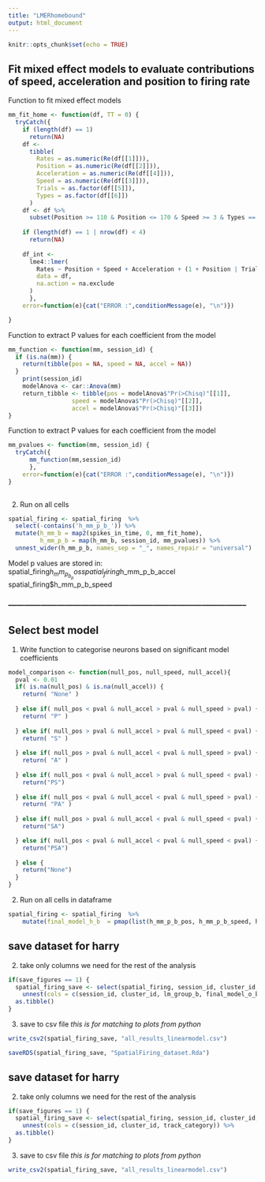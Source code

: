 ```yaml
---
title: "LMERhomebound"
output: html_document
---
```


```r
knitr::opts_chunk$set(echo = TRUE)
```


## Fit mixed effect models to evaluate contributions of speed, acceleration and position to firing rate

Function to fit mixed effect models
```r
mm_fit_home <- function(df, TT = 0) {
  tryCatch({
    if (length(df) == 1)
      return(NA)
    df <-
      tibble(
        Rates = as.numeric(Re(df[[1]])),
        Position = as.numeric(Re(df[[2]])),
        Acceleration = as.numeric(Re(df[[4]])),
        Speed = as.numeric(Re(df[[3]])),
        Trials = as.factor(df[[5]]),
        Types = as.factor(df[[6]])
      )
    df <- df %>%
      subset(Position >= 110 & Position <= 170 & Speed >= 3 & Types == TT)
    
    if (length(df) == 1 | nrow(df) < 4)
      return(NA)
  
    df_int <-
      lme4::lmer(
        Rates ~ Position + Speed + Acceleration + (1 + Position | Trials),
        data = df,
        na.action = na.exclude
      )
      },
    error=function(e){cat("ERROR :",conditionMessage(e), "\n")})

}
```


Function to extract P values for each coefficient from the model
```r
mm_function <- function(mm, session_id) {
  if (is.na(mm)) {
    return(tibble(pos = NA, speed = NA, accel = NA))
  }
    print(session_id)
    modelAnova <- car::Anova(mm)
    return_tibble <- tibble(pos = modelAnova$"Pr(>Chisq)"[[1]],
                  speed = modelAnova$"Pr(>Chisq)"[[2]],
                  accel = modelAnova$"Pr(>Chisq)"[[3]])
}
```

Function to extract P values for each coefficient from the model
```r

mm_pvalues <- function(mm, session_id) {
  tryCatch({
      mm_function(mm,session_id)
      },
    error=function(e){cat("ERROR :",conditionMessage(e), "\n")})
}
   
```

2. Run on all cells 
```r
spatial_firing <- spatial_firing  %>%
  select(-contains('h_mm_p_b_')) %>%
  mutate(h_mm_b = map2(spikes_in_time, 0, mm_fit_home),
         h_mm_p_b = map(h_mm_b, session_id, mm_pvalues)) %>%
  unnest_wider(h_mm_p_b, names_sep = "_", names_repair = "universal")
```

Model p values are stored in:
spatial_firing$h_mm_p_b_pos
spatial_firing$h_mm_p_b_accel
spatial_firing$h_mm_p_b_speed


### ----------------------------------------------------------------------------------------- ###


## Select best model 

1. Write function to categorise neurons based on significant model coefficients
```r

model_comparison <- function(null_pos, null_speed, null_accel){
  pval <- 0.01
  if( is.na(null_pos) & is.na(null_accel)) {
    return( "None" )
  
  } else if( null_pos < pval & null_accel > pval & null_speed > pval) {
    return( "P" )
    
  } else if( null_pos > pval & null_accel > pval & null_speed < pval) {
    return( "S" ) 
    
  } else if( null_pos > pval & null_accel < pval & null_speed > pval) {
    return( "A" )
    
  } else if( null_pos < pval & null_accel > pval & null_speed < pval) {
    return("PS")
    
  } else if( null_pos < pval & null_accel < pval & null_speed > pval) {
    return( "PA" )
        
  } else if( null_pos > pval & null_accel < pval & null_speed < pval) {
    return("SA")

  } else if( null_pos < pval & null_accel < pval & null_speed < pval) {
    return("PSA")
    
  } else {
    return("None")
  }
}

```


2. Run on all cells in dataframe
```r
spatial_firing <- spatial_firing  %>%
    mutate(final_model_h_b  = pmap(list(h_mm_p_b_pos, h_mm_p_b_speed, h_mm_p_b_accel), model_comparison))

```




## save dataset for harry

2. take only columns we need for the rest of the analysis
```r
if(save_figures == 1) {
  spatial_firing_save <- select(spatial_firing, session_id, cluster_id, lm_group_b, final_model_o_b, lm_group_b_h) %>%
    unnest(cols = c(session_id, cluster_id, lm_group_b, final_model_o_b, lm_group_b_h)) %>%
  as.tibble()
}
```

3. save to csv file _this is for matching to plots from python_
```r
write_csv2(spatial_firing_save, "all_results_linearmodel.csv")
```


```r
saveRDS(spatial_firing_save, "SpatialFiring_dataset.Rda")

```


## save dataset for harry

2. take only columns we need for the rest of the analysis
```r
if(save_figures == 1) {
  spatial_firing_save <- select(spatial_firing, session_id, cluster_id, track_category) %>%
    unnest(cols = c(session_id, cluster_id, track_category)) %>%
  as.tibble()
}
```

3. save to csv file _this is for matching to plots from python_
```r
write_csv2(spatial_firing_save, "all_results_linearmodel.csv")
```

